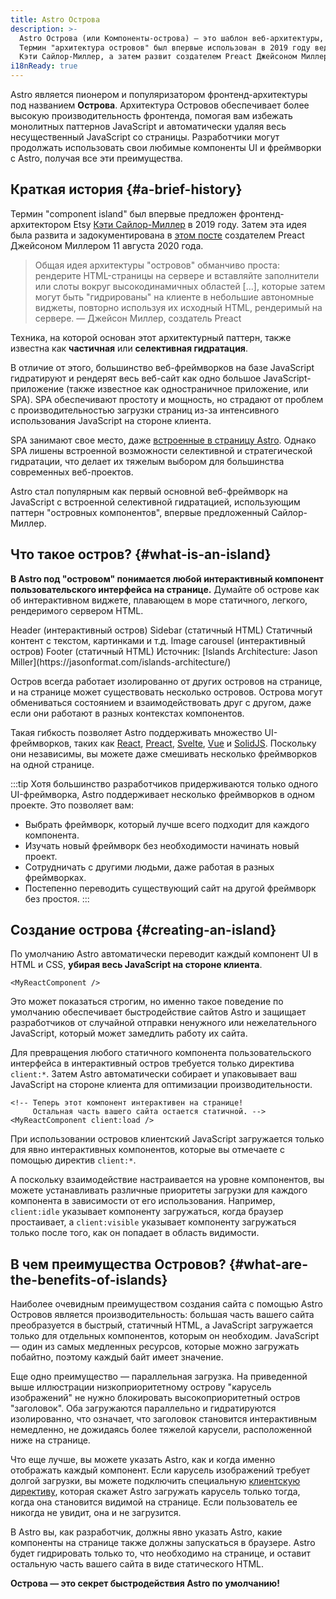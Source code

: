 ```yaml
---
title: Astro Острова
description: >-
  Astro Острова (или Компоненты-острова) — это шаблон веб-архитектуры, основанный компанией Astro. 
  Термин "архитектура островов" был впервые использован в 2019 году ведущим фронтенд-архитектором Etsy 
  Кэти Сайлор-Миллер, а затем развит создателем Preact Джейсоном Миллером.
i18nReady: true
---
```



Astro является пионером и популяризатором фронтенд-архитектуры под названием **Острова**. Архитектура Островов обеспечивает более высокую производительность фронтенда, помогая вам избежать монолитных паттернов JavaScript и автоматически удаляя весь несущественный JavaScript со страницы. Разработчики могут продолжать использовать свои любимые компоненты UI и фреймворки с Astro, получая все эти преимущества.

## Краткая история \{#a-brief-history\}

Термин "component island" был впервые предложен фронтенд-архитектором Etsy [Кэти Сайлор-Миллер](https://twitter.com/ksylor) в 2019 году. Затем эта идея была развита и задокументирована в [этом посте](https://jasonformat.com/islands-architecture/) создателем Preact Джейсоном Миллером 11 августа 2020 года.

> Общая идея архитектуры "островов" обманчиво проста: рендерите HTML-страницы на сервере и вставляйте заполнители или слоты вокруг высокодинамичных областей [...], которые затем могут быть "гидрированы" на клиенте в небольшие автономные виджеты, повторно используя их исходный HTML, рендеримый на сервере. 
> — Джейсон Миллер, создатель Preact

Техника, на которой основан этот архитектурный паттерн, также известна как **частичная** или **селективная гидратация**.

В отличие от этого, большинство веб-фреймворков на базе JavaScript гидратируют и рендерят весь веб-сайт как одно большое JavaScript-приложение (также известное как одностраничное приложение, или SPA). SPA обеспечивают простоту и мощность, но страдают от проблем с производительностью загрузки страниц из-за интенсивного использования JavaScript на стороне клиента.

SPA занимают свое место, даже [встроенные в страницу Astro](/ru/guides/migrate-to-astro/from-create-react-app/). Однако SPA лишены встроенной возможности селективной и стратегической гидратации, что делает их тяжелым выбором для большинства современных веб-проектов.

Astro стал популярным как первый основной веб-фреймворк на JavaScript с встроенной селективной гидратацией, использующим паттерн "островных компонентов", впервые предложенный Сайлор-Миллер.

## Что такое остров? \{#what-is-an-island\}

**В Astro под "островом" понимается любой интерактивный компонент пользовательского интерфейса на странице.** Думайте об острове как об интерактивном виджете, плавающем в море статичного, легкого, рендеримого сервером HTML.

<IslandsDiagram>
  <Fragment slot="headerApp">Header (интерактивный остров)</Fragment>
  <Fragment slot="sidebarApp">Sidebar (статичный HTML)</Fragment>
  <Fragment slot="main">
    Статичный контент с текстом, картинками и т.д.
  </Fragment>
  <Fragment slot="carouselApp">Image carousel (интерактивный остров)</Fragment>
  <Fragment slot="footer">Footer (статичный HTML)</Fragment>
  <Fragment slot="source">Источник: [Islands Architecture: Jason Miller](https://jasonformat.com/islands-architecture/)</Fragment>
</IslandsDiagram>

Остров всегда работает изолированно от других островов на странице, и на странице может существовать несколько островов. Острова могут обмениваться состоянием и взаимодействовать друг с другом, даже если они работают в разных контекстах компонентов.

Такая гибкость позволяет Astro поддерживать множество UI-фреймворков, таких как [React](https://react.dev/), [Preact](https://preactjs.com/), [Svelte](https://svelte.dev/), [Vue](https://vuejs.org/) и [SolidJS](https://www.solidjs.com/). Поскольку они независимы, вы можете даже смешивать несколько фреймворков на одной странице.

:::tip
Хотя большинство разработчиков придерживаются только одного UI-фреймворка, Astro поддерживает несколько фреймворков в одном проекте. Это позволяет вам:

- Выбрать фреймворк, который лучше всего подходит для каждого компонента.
- Изучать новый фреймворк без необходимости начинать новый проект.
- Сотрудничать с другими людьми, даже работая в разных фреймворках.
- Постепенно переводить существующий сайт на другой фреймворк без простоя.
:::

## Создание острова \{#creating-an-island\}

По умолчанию Astro автоматически переводит каждый компонент UI в HTML и CSS, **убирая весь JavaScript на стороне клиента**.

```astro title="src/pages/index.astro"
<MyReactComponent />
```

Это может показаться строгим, но именно такое поведение по умолчанию обеспечивает быстродействие сайтов Astro и защищает разработчиков от случайной отправки ненужного или нежелательного JavaScript, который может замедлить работу их сайта.

Для превращения любого статичного компонента пользовательского интерфейса в интерактивный остров требуется только директива `client:*`. Затем Astro автоматически собирает и упаковывает ваш JavaScript на стороне клиента для оптимизации производительности.

```astro title="src/pages/index.astro" ins="client:load"
<!-- Теперь этот компонент интерактивен на странице! 
     Остальная часть вашего сайта остается статичной. -->
<MyReactComponent client:load />
```

При использовании островов клиентский JavaScript загружается только для явно интерактивных компонентов, которые вы отмечаете с помощью директив `client:*`.

А поскольку взаимодействие настраивается на уровне компонентов, вы можете устанавливать различные приоритеты загрузки для каждого компонента в зависимости от его использования. Например, `client:idle` указывает компоненту загружаться, когда браузер простаивает, а `client:visible` указывает компоненту загружаться только после того, как он попадает в область видимости.

## В чем преимущества Островов? \{#what-are-the-benefits-of-islands\}

Наиболее очевидным преимуществом создания сайта с помощью Astro Островов является производительность: большая часть вашего сайта преобразуется в быстрый, статичный HTML, а JavaScript загружается только для отдельных компонентов, которым он необходим. JavaScript — один из самых медленных ресурсов, которые можно загружать побайтно, поэтому каждый байт имеет значение.

Еще одно преимущество — параллельная загрузка. На приведенной выше иллюстрации низкоприоритетному острову "карусель изображений" не нужно блокировать высокоприоритетный остров "заголовок". Оба загружаются параллельно и гидратируются изолированно, что означает, что заголовок становится интерактивным немедленно, не дожидаясь более тяжелой карусели, расположенной ниже на странице.

Что еще лучше, вы можете указать Astro, как и когда именно отображать каждый компонент. Если карусель изображений требует долгой загрузки, вы можете подключить специальную [клиентскую директиву](/ru/reference/directives-reference/#client-directives), которая скажет Astro загружать карусель только тогда, когда она становится видимой на странице. Если пользователь ее никогда не увидит, она и не загрузится.

В Astro вы, как разработчик, должны явно указать Astro, какие компоненты на странице также должны запускаться в браузере. Astro будет гидрировать только то, что необходимо на странице, и оставит остальную часть вашего сайта в виде статического HTML.

**Острова — это секрет быстродействия Astro по умолчанию!**